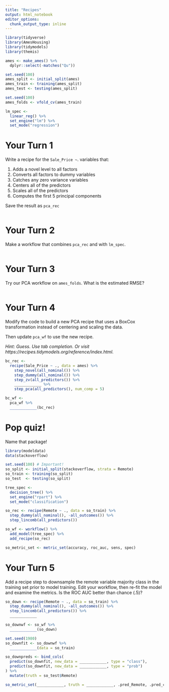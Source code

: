 ```yaml
---
title: "Recipes"
output: html_notebook
editor_options: 
  chunk_output_type: inline
---
```


```r
library(tidyverse)
library(AmesHousing)
library(tidymodels)
library(themis)

ames <- make_ames() %>% 
  dplyr::select(-matches("Qu"))

set.seed(100)
ames_split <- initial_split(ames)
ames_train <- training(ames_split)
ames_test <- testing(ames_split)

set.seed(100)
ames_folds <- vfold_cv(ames_train)

lm_spec <- 
  linear_reg() %>% 
  set_engine("lm") %>% 
  set_mode("regression")
```


# Your Turn 1

Write a recipe for the `Sale_Price ~ `. variables that:

1. Adds a novel level to all factors
2. Converts all factors to dummy variables
3. Catches any zero variance variables
4. Centers all of the predictors
5. Scales all of the predictors
6. Computes the first 5 principal components

Save the result as `pca_rec`  

```r

```


# Your Turn 2

Make a workflow that combines `pca_rec` and with `lm_spec`.

```r

```


# Your Turn 3

Try our PCA workflow on `ames_folds`. What is the estimated RMSE?

```r

```


# Your Turn 4

Modify the code to build a new PCA recipe that uses a BoxCox transformation instead of centering and scaling the data. 

Then update `pca_wf` to use the new recipe.

*Hint: Guess. Use tab completion. Or visit https://recipes.tidymodels.org/reference/index.html.*

```r
bc_rec <- 
  recipe(Sale_Price ~ ., data = ames) %>%
    step_novel(all_nominal()) %>%
    step_dummy(all_nominal()) %>%
    step_zv(all_predictors()) %>%
    ____________ %>%
    step_pca(all_predictors(), num_comp = 5)

bc_wf <- 
  pca_wf %>% 
  ____________(bc_rec)
```


# Pop quiz!

Name that package!

```r
library(modeldata)
data(stackoverflow)

set.seed(100) # Important!
so_split <- initial_split(stackoverflow, strata = Remote)
so_train <- training(so_split)
so_test  <- testing(so_split)

tree_spec <- 
  decision_tree() %>%         
  set_engine("rpart") %>%      
  set_mode("classification") 

so_rec <- recipe(Remote ~ ., data = so_train) %>% 
  step_dummy(all_nominal(), -all_outcomes()) %>% 
  step_lincomb(all_predictors())

so_wf <- workflow() %>% 
  add_model(tree_spec) %>% 
  add_recipe(so_rec)

so_metric_set <- metric_set(accuracy, roc_auc, sens, spec)
```

# Your Turn 5

Add a recipe step to downsample the remote variable majority class in the training set prior to model training. Edit your workflow, then re-fit the model and examine the metrics. Is the ROC AUC better than chance (.5)?

```r
so_down <- recipe(Remote ~ ., data = so_train) %>%
  step_dummy(all_nominal(), -all_outcomes()) %>%
  step_lincomb(all_predictors()) %>%
  ____________

so_downwf <- so_wf %>%
  ____________(so_down)

set.seed(1980)
so_downfit <- so_downwf %>%
  ____________(data = so_train)

so_downpreds <- bind_cols(
  predict(so_downfit, new_data = ____________, type = "class"),
  predict(so_downfit, new_data = ____________, type = "prob")
) %>%
  mutate(truth = so_test$Remote)

so_metric_set(____________, truth = ____________, .pred_Remote, .pred_class)
```
